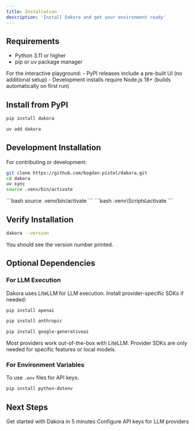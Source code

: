 ```yaml
---
title: Installation
description: 'Install Dakora and get your environment ready'
---
```


## Requirements

- Python 3.11 or higher
- pip or uv package manager

<Info>
  For the interactive playground:
  - PyPI releases include a pre-built UI (no additional setup)
  - Development installs require Node.js 18+ (builds automatically on first run)
</Info>

## Install from PyPI

<CodeGroup>

```bash pip
pip install dakora
```

```bash uv
uv add dakora
```

</CodeGroup>

## Development Installation

For contributing or development:

```bash
git clone https://github.com/bogdan-pistol/dakora.git
cd dakora
uv sync
source .venv/bin/activate
```

<Tabs>
  <Tab title="macOS/Linux">
    ```bash
    source .venv/bin/activate
    ```
  </Tab>
  <Tab title="Windows">
    ```bash
    .venv\Scripts\activate
    ```
  </Tab>
</Tabs>

## Verify Installation

```bash
dakora --version
```

You should see the version number printed.

## Optional Dependencies

### For LLM Execution

Dakora uses LiteLLM for LLM execution. Install provider-specific SDKs if needed:

<CodeGroup>

```bash OpenAI
pip install openai
```

```bash Anthropic
pip install anthropic
```

```bash Google
pip install google-generativeai
```

</CodeGroup>

<Note>
  Most providers work out-of-the-box with LiteLLM. Provider SDKs are only needed for specific features or local models.
</Note>

### For Environment Variables

To use `.env` files for API keys:

```bash
pip install python-dotenv
```

## Next Steps

<CardGroup cols={2}>
  <Card
    title="Quick Start"
    icon="rocket"
    href="/quickstart"
  >
    Get started with Dakora in 5 minutes
  </Card>
  <Card
    title="API Keys Setup"
    icon="key"
    href="/guides/api-keys"
  >
    Configure API keys for LLM providers
  </Card>
</CardGroup>

